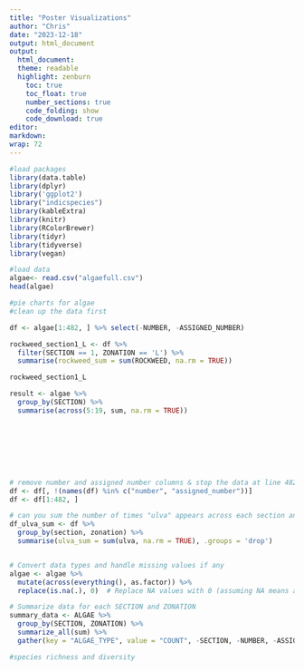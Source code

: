 ```yaml
---
title: "Poster Visualizations"
author: "Chris"
date: "2023-12-18"
output: html_document
output: 
  html_document: 
  theme: readable 
  highlight: zenburn 
    toc: true 
    toc_float: true 
    number_sections: true 
    code_folding: show 
    code_download: true 
editor: 
markdown: 
wrap: 72 
---
```


```r
#load packages
library(data.table)
library(dplyr)
library('ggplot2')
library("indicspecies")
library(kableExtra)
library(knitr)
library(RColorBrewer)
library(tidyr)
library(tidyverse)
library(vegan)
```

```r
#load data
algae<- read.csv("algaefull.csv")
head(algae)
```

```r
#pie charts for algae
#clean up the data first
```

```r
df <- algae[1:482, ] %>% select(-NUMBER, -ASSIGNED_NUMBER)

rockweed_section1_L <- df %>%
  filter(SECTION == 1, ZONATION == 'L') %>%
  summarise(rockweed_sum = sum(ROCKWEED, na.rm = TRUE)) 

rockweed_section1_L
```

```r
result <- algae %>%
  group_by(SECTION) %>%
  summarise(across(5:19, sum, na.rm = TRUE))








# remove number and assigned number columns & stop the data at line 482
df <- df[, !(names(df) %in% c("number", "assigned_number"))]
df <- df[1:482, ]

# can you sum the number of times "ulva" appears across each section and zonation?
df_ulva_sum <- df %>%
  group_by(section, zonation) %>%
  summarise(ulva_sum = sum(ulva, na.rm = TRUE), .groups = 'drop')


# Convert data types and handle missing values if any
algae <- algae %>%
  mutate(across(everything(), as.factor)) %>%
  replace(is.na(.), 0)  # Replace NA values with 0 (assuming NA means absence)

# Summarize data for each SECTION and ZONATION
summary_data <- ALGAE %>%
  group_by(SECTION, ZONATION) %>%
  summarize_all(sum) %>%
  gather(key = "ALGAE_TYPE", value = "COUNT", -SECTION, -NUMBER, -ASSIGNED_NUMBER, -ZONATION)


```

```r
#species richness and diversity
```

